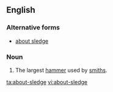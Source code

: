 ==English==

===Alternative forms===
* [[about sledge]]

===Noun===
{{en-noun|head=[[about]]-[[sledge]]}}

# The largest [[hammer]] used by [[smith]]s.
[[ta:about-sledge]]
[[vi:about-sledge]]